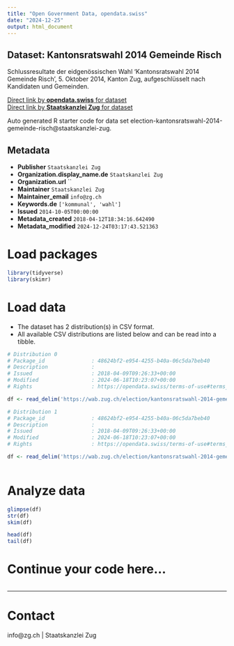 ```yaml
---
title: "Open Government Data, opendata.swiss"
date: "2024-12-25"
output: html_document
---
```


## Dataset: Kantonsratswahl 2014 Gemeinde Risch

Schlussresultate der eidgenössischen Wahl 'Kantonsratswahl 2014 Gemeinde Risch', 5. Oktober 2014, Kanton Zug, aufgeschlüsselt nach Kandidaten und Gemeinden.

[Direct link by **opendata.swiss** for dataset](https://opendata.swiss/de/dataset/kantonsratswahl-2014-gemeinde-risch)<br>
[Direct link by **Staatskanzlei Zug** for dataset](https://wab.zug.ch/election/kantonsratswahl-2014-gemeinde-risch/data)

Auto generated R starter code for data set election-kantonsratswahl-2014-gemeinde-risch@staatskanzlei-zug.

## Metadata

- **Publisher** `Staatskanzlei Zug`
- **Organization.display_name.de** `Staatskanzlei Zug`
- **Organization.url** ``
- **Maintainer** `Staatskanzlei Zug`
- **Maintainer_email** `info@zg.ch`
- **Keywords.de** `['kommunal', 'wahl']`
- **Issued** `2014-10-05T00:00:00`
- **Metadata_created** `2018-04-12T18:34:16.642490`
- **Metadata_modified** `2024-12-24T03:17:43.521363`


# Load packages

```r

library(tidyverse)
library(skimr)

```

# Load data

-   The dataset has 2 distribution(s) in CSV format.
-   All available CSV distributions are listed below and can be read into a tibble.

```r

# Distribution 0
# Package_id               : 48624bf2-e954-4255-b40a-06c5da7beb40
# Description              : 
# Issued                   : 2018-04-09T09:26:33+00:00
# Modified                 : 2024-06-18T10:23:07+00:00
# Rights                   : https://opendata.swiss/terms-of-use#terms_by

df <- read_delim('https://wab.zug.ch/election/kantonsratswahl-2014-gemeinde-risch/data-parties-csv')

# Distribution 1
# Package_id               : 48624bf2-e954-4255-b40a-06c5da7beb40
# Description              : 
# Issued                   : 2018-04-09T09:26:33+00:00
# Modified                 : 2024-06-18T10:23:07+00:00
# Rights                   : https://opendata.swiss/terms-of-use#terms_by

df <- read_delim('https://wab.zug.ch/election/kantonsratswahl-2014-gemeinde-risch/data-csv')



```

# Analyze data

```r

glimpse(df)
str(df)
skim(df)

head(df)
tail(df)

```

# Continue your code here...

```r

```

------------------------------------------------------------------------

# Contact

info@zg.ch | Staatskanzlei Zug
